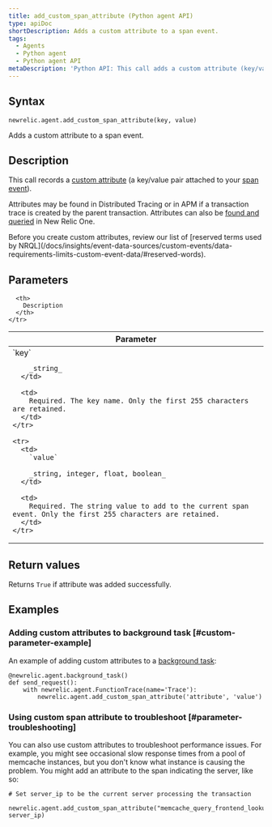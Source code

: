 ```yaml
---
title: add_custom_span_attribute (Python agent API)
type: apiDoc
shortDescription: Adds a custom attribute to a span event.
tags:
  - Agents
  - Python agent
  - Python agent API
metaDescription: 'Python API: This call adds a custom attribute (key/value pair) to a transaction.'
---
```


## Syntax

```
newrelic.agent.add_custom_span_attribute(key, value)
```

Adds a custom attribute to a span event.

## Description

This call records a [custom attribute](/docs/accounts-partnerships/education/getting-started-new-relic/glossary#attribute) (a key/value pair attached to your [span event](https://docs.newrelic.com/docs/using-new-relic/welcome-new-relic/get-started/glossary#span)).

Attributes may be found in Distributed Tracing or in APM if a transaction trace is created by the parent transaction. Attributes can also be [found and queried](/docs/query-your-data/explore-query-data/explore-data/introduction-querying-new-relic-data) in New Relic One.

<Callout variant="important">
  Before you create custom attributes, review our list of [reserved terms used by NRQL](/docs/insights/event-data-sources/custom-events/data-requirements-limits-custom-event-data/#reserved-words).
</Callout>

## Parameters

<table>
  <thead>
    <tr>
      <th width="25%">
        Parameter
      </th>

      <th>
        Description
      </th>
    </tr>
  </thead>

  <tbody>
    <tr>
      <td>
        `key`

        _string_
      </td>

      <td>
        Required. The key name. Only the first 255 characters are retained.
      </td>
    </tr>

    <tr>
      <td>
        `value`

        _string, integer, float, boolean_
      </td>

      <td>
        Required. The string value to add to the current span event. Only the first 255 characters are retained.
      </td>
    </tr>
  </tbody>
</table>

## Return values

Returns `True` if attribute was added successfully. 

## Examples

### Adding custom attributes to background task [#custom-parameter-example]

An example of adding custom attributes to a [background task](/docs/agents/python-agent/python-agent-api/background_task):

```
@newrelic.agent.background_task()
def send_request():
	with newrelic.agent.FunctionTrace(name='Trace'):
    	newrelic.agent.add_custom_span_attribute('attribute', 'value')
```

### Using custom span attribute to troubleshoot [#parameter-troubleshooting]

You can also use custom attributes to troubleshoot performance issues. For example, you might see occasional slow response times from a pool of memcache instances, but you don't know what instance is causing the problem. You might add an attribute to the span indicating the server, like so:

```
# Set server_ip to be the current server processing the transaction

newrelic.agent.add_custom_span_attribute("memcache_query_frontend_lookup", server_ip)
```
